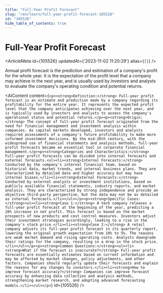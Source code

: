 ```yaml
---
title: "Full-Year Profit Forecast"
slug: "/en/learn/full-year-profit-forecast-105526"
id: "105526"
hide_table_of_contents: true
---
```



# Full-Year Profit Forecast

<ArticleMeta id={105526} updatedAt={'2023-11-02 11:20:29'} alias={`[]`} />
<div className='border-solid border-b border-t-0 my-4 border-[var(--ifm-color-gray-300)]' />

Annual profit forecast is the prediction and estimation of a company's profit for the whole year. It is the expectation of the profit level that a company may achieve in the next year, and is usually used by investors and analysts to evaluate the company's operating condition and potential returns.

<AIContent content={`<p><strong>Definition:</strong> Full-year profit forecast is an estimate and prediction made by a company regarding its profitability for the entire year. It represents the expected profit level that the company anticipates achieving over the next year, and is typically used by investors and analysts to assess the company's operational status and potential returns.</p><p><strong>Origin:</strong> The concept of full-year profit forecast originated from the need for financial management and investment analysis within companies. As capital markets developed, investors and analysts required assessments of a company's future profitability to make more informed investment decisions. By the mid-20th century, with the widespread use of financial statements and analysis methods, full-year profit forecasts became an essential tool in corporate financial management.</p><p><strong>Categories and Characteristics:</strong> Full-year profit forecasts can be divided into internal forecasts and external forecasts.<ul><li><strong>Internal Forecasts:</strong> Conducted by the company's internal financial team, based on historical data, market trends, and internal business plans. They are characterized by detailed data and higher accuracy but may have internal biases.</li><li><strong>External Forecasts:</strong> Conducted by external analysts or investment institutions, based on publicly available financial statements, industry reports, and market analysis. They are characterized by strong independence and provide an objective third-party perspective, but the data may not be as detailed as internal forecasts.</li></ul></p><p><strong>Specific Cases:</strong><ul><li><strong>Case 1:</strong> A tech company releases a full-year profit forecast at the beginning of the year, predicting a 20% increase in net profit. This forecast is based on the market prospects of new products and cost control measures. Investors adjust their investment strategies accordingly, leading to a rise in the company's stock price.</li><li><strong>Case 2:</strong> A retail company adjusts its full-year profit forecast in its quarterly report, lowering the original growth expectation from 10% to 5%. The reasons are weak market demand and rising operating costs. Analysts downgrade their ratings for the company, resulting in a drop in the stock price.</li></ul></p><p><strong>Common Questions:</strong><ul><li><strong>What if the forecast is inaccurate?</strong> Full-year profit forecasts are essentially estimates based on current information and may be affected by market changes, policy adjustments, and other factors. Companies should regularly update their forecasts and explain the reasons for any changes to investors.</li><li><strong>How to improve forecast accuracy?</strong> Companies can improve forecast accuracy by enhancing data collection and analysis methods, strengthening market research, and adopting advanced forecasting models.</li></ul></p>`} id={105526} />
